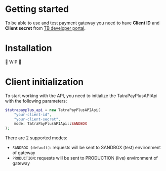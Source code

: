 # Getting started

To be able to use and test payment gateway you need to have **Client ID** and **Client secret** from [TB developer portal](https://developer.tatrabanka.sk/).

# Installation

🚧 WIP 🚧

# Client initialization

To start working with the API, you need to initialize the TatraPayPlusAPIApi with the following parameters:

```php
$tatrapayplus_api = new TatraPayPlusAPIApi(
    "your-client-id",
    "your-client-secret",
    mode: TatraPayPlusAPIApi::SANDBOX
);
```

There are 2 supported modes:
- `SANDBOX (default)`: requests will be sent to SANDBOX (test) environment of gateway
- `PRODUCTION`: requests will be sent to PRODUCTION (live) environment of gateway